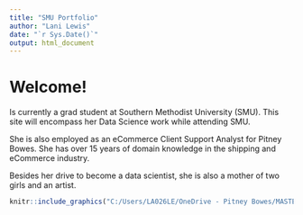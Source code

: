 ```yaml
---
title: "SMU Portfolio"
author: "Lani Lewis"
date: "`r Sys.Date()`"
output: html_document
---
```

# Welcome!

Is currently a grad student at Southern
Methodist University (SMU). This site will encompass her Data Science work while attending SMU.

She is also employed as an eCommerce Client Support Analyst
for Pitney Bowes. She has over 15 years of domain knowledge in the shipping and eCommerce industry.

Besides her drive to become a data scientist, she is also a mother of two girls and an
artist.

```r
knitr::include_graphics("C:/Users/LA026LE/OneDrive - Pitney Bowes/MASTER DEGREE/GIT/Unit 12/lklewis83.github.io/at_Work.PNG")
```

